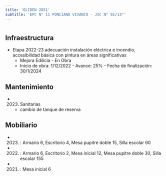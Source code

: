 ```yaml
---
title: 'OLIDEN 2851'
subtitle: 'EPC N° 11 PONCIANO VIVANCO - JIC N° 01/13°'
---
```


#
## Infraestructura

* Etapa 2022-23 adecuación instalación eléctrica e incendio, accesibilidad básica con pintura en áreas significativas 
    + Mejora Edilicia - En Obra 
    + Inicio de obra: 1/12/2022 - Avance: 25% - Fecha de finalización: 30/1/2024 






## Mantenimiento

*  (2023) Sanitarias 
    + cambio de tanque de reserva





## Mobiliario

*  (2023) : Armario 6, Escritorio 4, Mesa pupitre doble 15, Silla escolar 60 

*  (2022) : Armario 6, Escritorio 2, Mesa inicial 12, Mesa pupitre doble 30, Silla escolar 155 

*  (2021) : Mesa inicial 6 



